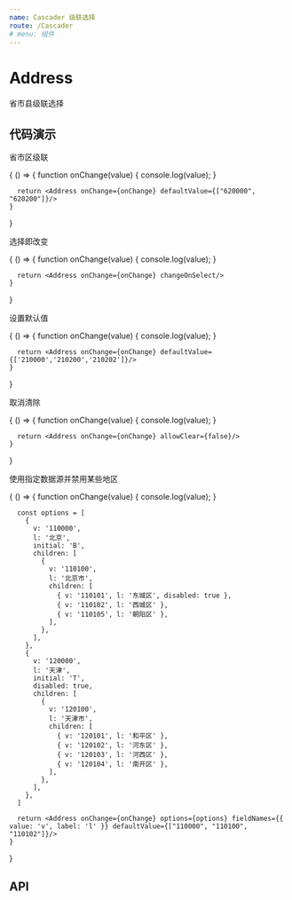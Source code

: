 ```yaml
---
name: Cascader 级联选择
route: /Cascader
# menu: 组件
---
```




# Address

省市县级联选择

## 代码演示

省市区级联

<Playground>
  {
    () => {
      function onChange(value) {
        console.log(value);
      }

      return <Address onChange={onChange} defaultValue={["620000", "620200"]}/>
    }
  }
</Playground>

选择即改变

<Playground>
  {
    () => {
      function onChange(value) {
        console.log(value);
      }

      return <Address onChange={onChange} changeOnSelect/>
    }
  }
</Playground>

设置默认值

<Playground>
  {
    () => {
      function onChange(value) {
        console.log(value);
      }

      return <Address onChange={onChange} defaultValue={['210000','210200','210202']}/>
    }
  }
</Playground>

取消清除

<Playground>
  {
    () => {
      function onChange(value) {
        console.log(value);
      }

      return <Address onChange={onChange} allowClear={false}/>
    }
  }
</Playground>

使用指定数据源并禁用某些地区

<Playground>
  {
    () => {
      function onChange(value) {
        console.log(value);
      }

      const options = [
        {
          v: '110000',
          l: '北京',
          initial: 'B',
          children: [
            {
              v: '110100',
              l: '北京市',
              children: [
                { v: '110101', l: '东城区', disabled: true },
                { v: '110102', l: '西城区' },
                { v: '110105', l: '朝阳区' },
              ],
            },
          ],
        },
        {
          v: '120000',
          l: '天津',
          initial: 'T',
          disabled: true,
          children: [
            {
              v: '120100',
              l: '天津市',
              children: [
                { v: '120101', l: '和平区' },
                { v: '120102', l: '河东区' },
                { v: '120103', l: '河西区' },
                { v: '120104', l: '南开区' },
              ],
            },
          ],
        },
      ]

      return <Address onChange={onChange} options={options} fieldNames={{ value: 'v', label: 'l' }} defaultValue={["110000", "110100", "110102"]}/>
    }
  }
</Playground>

## API

<PropsTable of={Address} />
